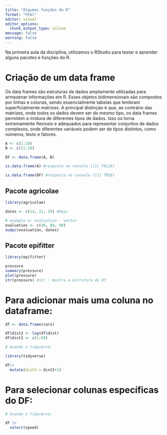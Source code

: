 ```yaml
---
title: "Algumas funções do R"
format: "html"
editor: visual
editor_options: 
  chunk_output_type: inline
message: false
warning: false
---
```


Na primeira aula da disciplina, utilizamos o RStudio para testar e aprender alguns pacotes e funções do R.

# Criação de um data frame

Os data frames são estruturas de dados amplamente utilizadas para armazenar informações em R. Esses objetos bidimensionais são compostos por linhas e colunas, sendo essencialmente tabelas que lembram superficialmente matrizes. A principal distinção é que, ao contrário das matrizes, onde todos os dados devem ser do mesmo tipo, os data frames permitem a mistura de diferentes tipos de dados. Isso os torna extremamente flexíveis e adequados para representar conjuntos de dados complexos, onde diferentes variáveis podem ser de tipos distintos, como números, texto e fatores.

```r
A <- c(1:10)
B <- c(11:20)

DF <- data.frame(A, B)

is.data.frame(A) #resposta no console ([1] FALSE)

is.data.frame(DF) #resposta no console ([1] TRUE)
```

## Pacote agricolae

```r
library(agricolae)

dates <- c(14, 21, 28) #days

# example a: evaluation - vector
evaluation <- c(40, 80, 90)
audpc(evaluation, dates)
```

## Pacote epifitter

```r
library(epifitter)

pressure
summary(pressure)
plot(pressure)
str(pressure) #str : mostra a estrutura do df
```

# Para adicionar mais uma coluna no dataframe:

```r
df <- data.frame(cars)

df$dist2 <- log(df$dist)
df$dist2 <- c(1:50)

# Usando o tidyverse:

library(tidyverse)

df|>
  mutate(dist3 = dist2+1)
```

# Para selecionar colunas específicas do DF:

```r
# Usando o tidyverse:

df |> 
  select(speed)
```
